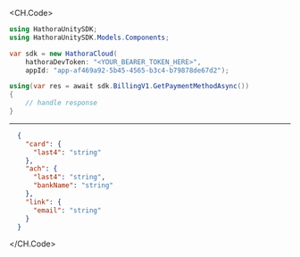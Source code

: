 
<CH.Code>
```csharp GetPaymentMethod.cs
using HathoraUnitySDK;
using HathoraUnitySDK.Models.Components;

var sdk = new HathoraCloud(
    hathoraDevToken: "<YOUR_BEARER_TOKEN_HERE>",
    appId: "app-af469a92-5b45-4565-b3c4-b79878de67d2");

using(var res = await sdk.BillingV1.GetPaymentMethodAsync())
{
    // handle response
}
```
---

```json Example Response
  {
    "card": {
      "last4": "string"
    },
    "ach": {
      "last4": "string",
      "bankName": "string"
    },
    "link": {
      "email": "string"
    }
  }
```
</CH.Code>
